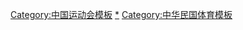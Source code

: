 [[Category:中国运动会模板|Category:中国运动会模板]]
[[Category:中华民国运动会|*]]
[[Category:中华民国体育模板|Category:中华民国体育模板]]